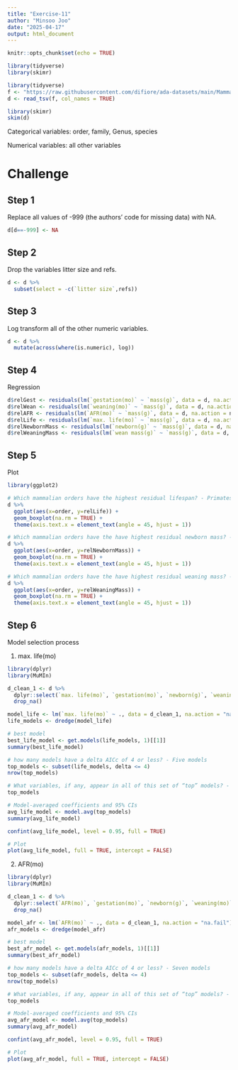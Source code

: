 ```yaml
---
title: "Exercise-11"
author: "Minsoo Joo"
date: "2025-04-17"
output: html_document
---
```


```r
knitr::opts_chunk$set(echo = TRUE)
```

```r
library(tidyverse)
library(skimr)
```

```r
library(tidyverse)
f <- "https://raw.githubusercontent.com/difiore/ada-datasets/main/Mammal_lifehistories_v2.txt"
d <- read_tsv(f, col_names = TRUE)

library(skimr)
skim(d)

```

Categorical variables: order, family, Genus, species

Numerical variables: all other variables

# Challenge

## Step 1
Replace all values of -999 (the authors’ code for missing data) with NA.
```r
d[d==-999] <- NA
```

## Step 2
Drop the variables litter size and refs.
```r
d <- d %>% 
  subset(select = -c(`litter size`,refs))
```

## Step 3
Log transform all of the other numeric variables.
```r
d <- d %>% 
  mutate(across(where(is.numeric), log))
```

## Step 4
Regression
```r
d$relGest <- residuals(lm(`gestation(mo)` ~ `mass(g)`, data = d, na.action = na.exclude))
d$relWean <- residuals(lm(`weaning(mo)` ~ `mass(g)`, data = d, na.action = na.exclude))
d$relAFR <- residuals(lm(`AFR(mo)` ~ `mass(g)`, data = d, na.action = na.exclude))
d$relLife <- residuals(lm(`max. life(mo)` ~ `mass(g)`, data = d, na.action = na.exclude))
d$relNewbornMass <- residuals(lm(`newborn(g)` ~ `mass(g)`, data = d, na.action = na.exclude))
d$relWeaningMass <- residuals(lm(`wean mass(g)` ~ `mass(g)`, data = d, na.action = na.exclude))
```

## Step 5
Plot
```r
library(ggplot2)

# Which mammalian orders have the highest residual lifespan? - Primates (based on the median)
d %>% 
  ggplot(aes(x=order, y=relLife)) +
  geom_boxplot(na.rm = TRUE) +
  theme(axis.text.x = element_text(angle = 45, hjust = 1))

# Which mammalian orders have the have highest residual newborn mass? - Macroscelidea (based on the median)
d %>% 
  ggplot(aes(x=order, y=relNewbornMass)) +
  geom_boxplot(na.rm = TRUE) +
  theme(axis.text.x = element_text(angle = 45, hjust = 1))

# Which mammalian orders have the have highest residual weaning mass? - Perissodactyla (based on the median)
d %>% 
  ggplot(aes(x=order, y=relWeaningMass)) +
  geom_boxplot(na.rm = TRUE) +
  theme(axis.text.x = element_text(angle = 45, hjust = 1))

```

## Step 6
Model selection process 

1.  max. life(mo)
```r
library(dplyr)
library(MuMIn)

d_clean_1 <- d %>%
  dplyr::select(`max. life(mo)`, `gestation(mo)`, `newborn(g)`, `weaning(mo)`, `wean mass(g)`, `litters/year`, `mass(g)`) %>%
  drop_na()

model_life <- lm(`max. life(mo)` ~ ., data = d_clean_1, na.action = "na.fail")
life_models <- dredge(model_life)

# best model
best_life_model <- get.models(life_models, 1)[[1]]
summary(best_life_model)

# how many models have a delta AICc of 4 or less? - Five models
top_models <- subset(life_models, delta <= 4)
nrow(top_models)

# What variables, if any, appear in all of this set of “top” models? - gestation(mo), litters/year, weaning(mo)
top_models

# Model-averaged coefficients and 95% CIs
avg_life_model <- model.avg(top_models)
summary(avg_life_model)

confint(avg_life_model, level = 0.95, full = TRUE)

# Plot
plot(avg_life_model, full = TRUE, intercept = FALSE)

```


2.  AFR(mo)
```r
library(dplyr)
library(MuMIn)

d_clean_1 <- d %>%
  dplyr::select(`AFR(mo)`, `gestation(mo)`, `newborn(g)`, `weaning(mo)`, `wean mass(g)`, `litters/year`, `mass(g)`) %>%
  drop_na()

model_afr <- lm(`AFR(mo)` ~ ., data = d_clean_1, na.action = "na.fail")
afr_models <- dredge(model_afr)

# best model 
best_afr_model <- get.models(afr_models, 1)[[1]]
summary(best_afr_model)

# how many models have a delta AICc of 4 or less? - Seven models
top_models <- subset(afr_models, delta <= 4)
nrow(top_models)

# What variables, if any, appear in all of this set of “top” models? - gestation(mo), litters/year, weaning(mo)
top_models

# Model-averaged coefficients and 95% CIs
avg_afr_model <- model.avg(top_models)
summary(avg_afr_model)

confint(avg_afr_model, level = 0.95, full = TRUE)

# Plot
plot(avg_afr_model, full = TRUE, intercept = FALSE)

```